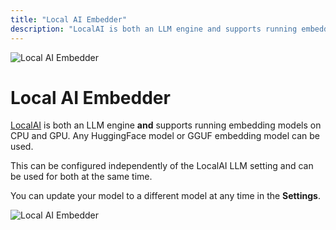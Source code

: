 ```yaml
---
title: "Local AI Embedder"
description: "LocalAI is both an LLM engine and supports running embedding models on CPU and GPU"
---
```



<Image
  src="/images/RealTimeX-setup/embedder-configuration/local/localai/header-image.png"
  height={1080}
  width={1920}
  quality={100}
  alt="Local AI Embedder"
/>

# Local AI Embedder

[LocalAI](https://localai.io) is both an LLM engine **and** supports running embedding models on CPU and GPU. Any HuggingFace model or GGUF embedding model can be used.

This can be configured independently of the LocalAI LLM setting and can be used for both at the same time.

You can update your model to a different model at any time in the **Settings**.

<Image
  src="/images/RealTimeX-setup/embedder-configuration/local/localai/localai-embedder.png"
  height={1080}
  width={1920}
  quality={100}
  alt="Local AI Embedder"
/>
